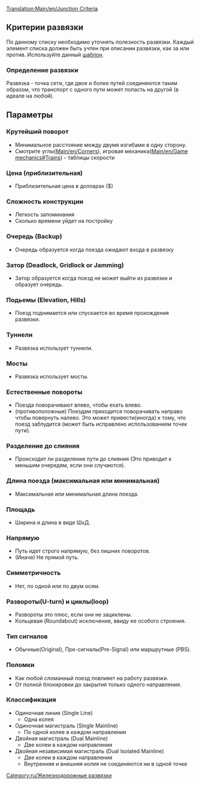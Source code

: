 [[Translation:Main/en/Junction Criteria]]{{en/-}}{{ru/Меню развязки}}
==Критерии развязки==
По данному списку необходимо уточнять полезность развязки.
Каждый элемент списка должен быть учтен при описании развязки, как за или против.
Используйте данный [[Template/ru/Критерии развязки|шаблон]].

===Определение развязки===
Развязка - точка сети, где двое и более путей соединяются таким образом, что транспорт с одного пути может попасть на другой (в идеале на любой).

==Параметры==

===Крутейший поворот===
* Минимальное расстояние между двумя изгибами в одну сторону.
* Смотрите углы([[Main/en/Corners]]), игровая механика([[Main/en/Game mechanics#Trains]]) - таблицы скорости

===Цена (приблизительная)===
* Приблизительная цена в долларах ($)

===Сложность конструкции===
* Легкость запоминания
* Сколько времени уйдет на постройку



===Очередь (Backup)===
* Очередь образуется когда поезда ожидают входа в развязку

===Затор (Deadlock, Gridlock or Jamming)===
* Затор образуется когда поезд не может выйти из развязки и образует очередь.

===Подьемы (Elevation, Hills)===
* Поезд поднимается или спускается во время прохождения развязки.

===Туннели=== 
* Развязка использует туннели.

===Мосты===
* Развязка использует мосты.

===Естественные повороты=== 
* Поезда поворачивают влево, чтобы ехать влево.
* (противоположные) Поездам приходится поворачивать направо чтобы повернуть налево. Это может привести(иногда) к тому, что поезд заблудится (может быть исправлено использованием точек пути).

===Разделение до слияния===
* Происходит ли разделение пути до слияния (Это приводит к меньшим очередям, если они случаются).

===Длина поезда (максимальная или минимальная)===
* Максимальная или минимальная длина поезда.

===Площадь===
* Ширина и длина в виде ШxД.

===Напрямую===
* Путь идет строго напрямую, без лишних поворотов.
* (Иначе) Не прямой путь.

===Симметричность===
* Нет, по одной или по двум осям.

===Развороты(U-turn) и циклы(loop)===
* Развороты это плюс, если они не зациклены.
* Кольцевая (Roundabout) исключение, ввиду ее особого строения.

===Тип сигналов===
* Обычные(Original), Пре-сигналы(Pre-Signal) или маршрутные (PBS).

===Поломки===
* Как любой сломанный поезд повлияет на работу развязки.
* От полной блокировки до закрытия только одного направления.

===Классификация===
* Одиночная линия (Single Line)
** Одна колея 
* Одиночная магистраль (Single Mainline)
** По одной колее в каждом направлении
* Двойная магистраль (Dual Mainline)
** Две колеи в каждом направлении
* Двойная независимая магистраль (Dual Isolated Mainline)
** Две колеи в каждом направлении
** Внутренняя и внешняя колея не соединяются ни в одной точке


[[Category:ru/Железнодорожные развязки]]